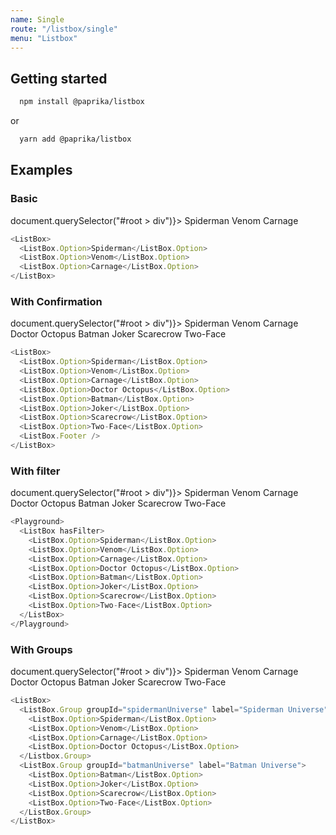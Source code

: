 ```yaml
---
name: Single
route: "/listbox/single"
menu: "Listbox"
---
```


<!------------------- IMPORTS ------------------>


## Getting started

```sh
  npm install @paprika/listbox
```

or

```sh
  yarn add @paprika/listbox
```

## Examples

### Basic

<Playground>
  <ListBox zIndex={10000} getScrollContainer={() => document.querySelector("#root > div")}>
    <ListBox.Option>Spiderman</ListBox.Option>
    <ListBox.Option>Venom</ListBox.Option>
    <ListBox.Option>Carnage</ListBox.Option>
  </ListBox>
</Playground>

```js
<ListBox>
  <ListBox.Option>Spiderman</ListBox.Option>
  <ListBox.Option>Venom</ListBox.Option>
  <ListBox.Option>Carnage</ListBox.Option>
</ListBox>
```

### With Confirmation

<Playground>
  <ListBox zIndex={10000} getScrollContainer={() => document.querySelector("#root > div")}>
    <ListBox.Option>Spiderman</ListBox.Option>
    <ListBox.Option>Venom</ListBox.Option>
    <ListBox.Option>Carnage</ListBox.Option>
    <ListBox.Option>Doctor Octopus</ListBox.Option>
    <ListBox.Option>Batman</ListBox.Option>
    <ListBox.Option>Joker</ListBox.Option>
    <ListBox.Option>Scarecrow</ListBox.Option>
    <ListBox.Option>Two-Face</ListBox.Option>
    <ListBox.Footer />
  </ListBox>
</Playground>

```js
<ListBox>
  <ListBox.Option>Spiderman</ListBox.Option>
  <ListBox.Option>Venom</ListBox.Option>
  <ListBox.Option>Carnage</ListBox.Option>
  <ListBox.Option>Doctor Octopus</ListBox.Option>
  <ListBox.Option>Batman</ListBox.Option>
  <ListBox.Option>Joker</ListBox.Option>
  <ListBox.Option>Scarecrow</ListBox.Option>
  <ListBox.Option>Two-Face</ListBox.Option>
  <ListBox.Footer />
</ListBox>
```

### With filter

<Playground>
  <ListBox zIndex={10000} hasFilter getScrollContainer={() => document.querySelector("#root > div")}>
    <ListBox.Option>Spiderman</ListBox.Option>
    <ListBox.Option>Venom</ListBox.Option>
    <ListBox.Option>Carnage</ListBox.Option>
    <ListBox.Option>Doctor Octopus</ListBox.Option>
    <ListBox.Option>Batman</ListBox.Option>
    <ListBox.Option>Joker</ListBox.Option>
    <ListBox.Option>Scarecrow</ListBox.Option>
    <ListBox.Option>Two-Face</ListBox.Option>
  </ListBox>
</Playground>

```js
<Playground>
  <ListBox hasFilter>
    <ListBox.Option>Spiderman</ListBox.Option>
    <ListBox.Option>Venom</ListBox.Option>
    <ListBox.Option>Carnage</ListBox.Option>
    <ListBox.Option>Doctor Octopus</ListBox.Option>
    <ListBox.Option>Batman</ListBox.Option>
    <ListBox.Option>Joker</ListBox.Option>
    <ListBox.Option>Scarecrow</ListBox.Option>
    <ListBox.Option>Two-Face</ListBox.Option>
  </ListBox>
</Playground>
```

### With Groups

<Playground>
  <ListBox zIndex={10000} getScrollContainer={() => document.querySelector("#root > div")}>
    <ListBox.Group groupId="spidermanUniverse" label="Spiderman Universe">
      <ListBox.Option>Spiderman</ListBox.Option>
      <ListBox.Option>Venom</ListBox.Option>
      <ListBox.Option>Carnage</ListBox.Option>
      <ListBox.Option>Doctor Octopus</ListBox.Option>
    </ListBox.Group>
    <ListBox.Group groupId="batmanUniverse" label="Batman Universe">
      <ListBox.Option>Batman</ListBox.Option>
      <ListBox.Option>Joker</ListBox.Option>
      <ListBox.Option>Scarecrow</ListBox.Option>
      <ListBox.Option>Two-Face</ListBox.Option>
    </ListBox.Group>
  </ListBox>
</Playground>

```js
<ListBox>
  <ListBox.Group groupId="spidermanUniverse" label="Spiderman Universe">
    <ListBox.Option>Spiderman</ListBox.Option>
    <ListBox.Option>Venom</ListBox.Option>
    <ListBox.Option>Carnage</ListBox.Option>
    <ListBox.Option>Doctor Octopus</ListBox.Option>
  </Listbox.Group>
  <ListBox.Group groupId="batmanUniverse" label="Batman Universe">
    <ListBox.Option>Batman</ListBox.Option>
    <ListBox.Option>Joker</ListBox.Option>
    <ListBox.Option>Scarecrow</ListBox.Option>
    <ListBox.Option>Two-Face</ListBox.Option>
  </ListBox.Group>
</ListBox>
```
